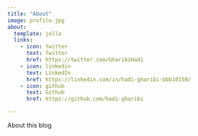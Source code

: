 ```yaml
---
title: "About"
image: profile.jpg
about:
  template: jolla
  links:
    - icon: twitter
      text: Twitter
      href: https://twitter.com/GharibiHadi
    - icon: linkedin
      text: LinkedIn
      href: https://linkedin.com/in/hadi-gharibi-bbb10150/
    - icon: github
      text: Github
      href: https://github.com/hadi-gharibi

---
```


About this blog
